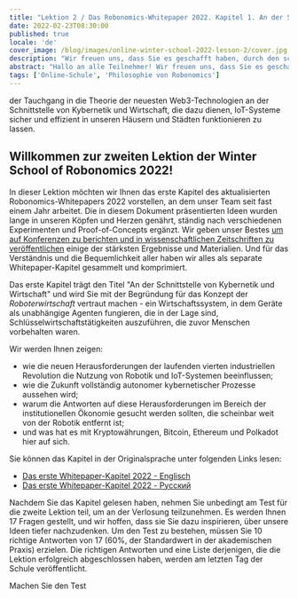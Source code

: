 ```yaml
---
title: "Lektion 2 / Das Robonomics-Whitepaper 2022. Kapitel 1. An der Schnittstelle von Kybernetik und Wirtschaft"
date: 2022-02-23T08:30:00
published: true
locale: 'de'
cover_image: /blog/images/online-winter-school-2022-lesson-2/cover.jpg
description: "Wir freuen uns, dass Sie es geschafft haben, durch den schwarzen Spiegel zu gehen und nicht in der digitalen Welt zu ertrinken. Aber jetzt erwartet Sie ein noch tieferer Tauchgang... der Tauchgang in die Theorie der neuesten Web3-Technologien an der Schnittstelle von Kybernetik und Wirtschaft, die dazu dienen, IoT-Systeme sicher und effizient in unseren Häusern und Städten funktionieren zu lassen."
abstract: "Hallo an alle Teilnehmer! Wir freuen uns, dass Sie es geschafft haben, durch den schwarzen Spiegel zu gehen und nicht in der digitalen Welt zu ertrinken. Aber jetzt erwartet Sie ein noch tieferer Tauchgang..."
tags: ['Online-Schule', 'Philosophie von Robonomics']
---
```


<PostExpiredInfo/>

 der Tauchgang in die Theorie der neuesten Web3-Technologien an der Schnittstelle von Kybernetik und Wirtschaft, die dazu dienen, IoT-Systeme sicher und effizient in unseren Häusern und Städten funktionieren zu lassen.

## Willkommen zur zweiten Lektion der Winter School of Robonomics 2022!

In dieser Lektion möchten wir Ihnen das erste Kapitel des aktualisierten Robonomics-Whitepapers 2022 vorstellen, an dem unser Team seit fast einem Jahr arbeitet. Die in diesem Dokument präsentierten Ideen wurden lange in unseren Köpfen und Herzen genährt, ständig nach verschiedenen Experimenten und Proof-of-Concepts ergänzt. Wir geben unser Bestes [um auf Konferenzen zu berichten und in wissenschaftlichen Zeitschriften zu veröffentlichen](https://robonomics.network/papers/) einige der stärksten Ergebnisse und Materialien. Und für das Verständnis und die Bequemlichkeit aller haben wir alles als separate Whitepaper-Kapitel gesammelt und komprimiert.

Das erste Kapitel trägt den Titel "An der Schnittstelle von Kybernetik und Wirtschaft" und wird Sie mit der Begründung für das Konzept der *Roboterwirtschaft* vertraut machen - ein Wirtschaftssystem, in dem Geräte als unabhängige Agenten fungieren, die in der Lage sind, Schlüsselwirtschaftstätigkeiten auszuführen, die zuvor Menschen vorbehalten waren.

<TextCard>

Wir werden Ihnen zeigen:

- wie die neuen Herausforderungen der laufenden vierten industriellen Revolution die Nutzung von Robotik und IoT-Systemen beeinflussen;
- wie die Zukunft vollständig autonomer kybernetischer Prozesse aussehen wird;
- warum die Antworten auf diese Herausforderungen im Bereich der institutionellen Ökonomie gesucht werden sollten, die scheinbar weit von der Robotik entfernt ist;
- und was hat es mit Kryptowährungen, Bitcoin, Ethereum und Polkadot hier auf sich.

</TextCard>


<TextCard>

Sie können das Kapitel in der Originalsprache unter folgenden Links lesen:

- [Das erste Whitepaper-Kapitel 2022 - Englisch](https://ipfs.io/ipfs/QmaxrVWRkNJ9FZmcetE1gBfG3YUKHZifQP9tjmtPGFB3zi)
- [Das erste Whitepaper-Kapitel 2022 - Русский](https://ipfs.io/ipfs/QmcAm42dMHQxBCyDzsEEezjPrGR9uNdUjAtoQwKr9dayxW)

Nachdem Sie das Kapitel gelesen haben, nehmen Sie unbedingt am Test für die zweite Lektion teil, um an der Verlosung teilzunehmen. Es werden Ihnen 17 Fragen gestellt, und wir hoffen, dass sie Sie dazu inspirieren, über unsere Ideen tiefer nachzudenken. Um den Test zu bestehen, müssen Sie 10 richtige Antworten von 17 (60%, der Standardwert in der akademischen Praxis) erzielen. Die richtigen Antworten und eine Liste derjenigen, die die Lektion erfolgreich abgeschlossen haben, werden am letzten Tag der Schule veröffentlicht.

<RbButton href="https://lesson2.robonomics.academy/">Machen Sie den Test</RbButton>

</TextCard>